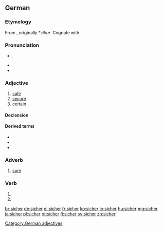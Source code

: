 ==German==

===Etymology===
From {{etyl|goh|de}} {{term|sichur|lang=goh}}, originally *''sikur''. Cognate with {{etyl|nl|-}} {{term|zeker||certain, sure, confirmed|lang=nl}}.

===Pronunciation===
* {{IPA|[ˈzɪçɐ]|lang=de}}, {{X-SAMPA|/ziCer/}}
* {{audio|De-sicher.ogg|audio (Germany)}}
* {{audio|De-at-sicher.ogg|audio (Austria)}}

===Adjective===
{{de-adj|sicherer|sichersten}}

# [[safe]]
# [[secure]]
# [[certain]]

====Declension====
{{de-decl-adj|sicher|sicherer|sicherst}}

====Derived terms====
* {{l|de|auf Nummer sicher gehen}}
* {{l|de|Sicherheit}}
* {{l|de|sicherstellen}}

===Adverb===
{{head|de|adverb}}

# [[sure]]

===Verb===
{{head|de|verb form}}

# {{de-verb form of|sichern|1|s|g}}
# {{de-verb form of|sichern|i|s}}

[[Category:German adjectives]]

[[br:sicher]]
[[de:sicher]]
[[el:sicher]]
[[fr:sicher]]
[[ko:sicher]]
[[io:sicher]]
[[hu:sicher]]
[[mg:sicher]]
[[ja:sicher]]
[[pl:sicher]]
[[pt:sicher]]
[[fi:sicher]]
[[sv:sicher]]
[[zh:sicher]]